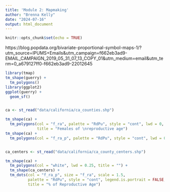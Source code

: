 ```yaml
---
title: 'Module 2: Mapmaking'
author: "Brenna Kelly"
date: "2024-07-16"
output: html_document
---
```


```r
knitr::opts_chunk$set(echo = TRUE)
```


https://blog.popdata.org/bivariate-proportional-symbol-maps-1/?utm_source=IPUMS+Emails&utm_campaign=f662eb3ad9-EMAIL_CAMPAIGN_2019_05_31_07_13_COPY_01&utm_medium=email&utm_term=0_a679127ff0-f662eb3ad9-22012645


```r

library(tmap)
tm_shape(guerry) +
  tm_polygons()
library(ggplot2)
ggplot(guerry) +
  geom_sf()

```


```r

```


```r

ca <- st_read("data/california/ca_counties.shp")

tm_shape(ca) +
  tm_polygons(col = "f_ra", palette = "RdPu", style = "cont", lwd = 0,
              title = "Females of \nreproductive age")
tm_shape(ca) +
  tm_polygons(col = "f_ra_p", palette = "RdPu", style = "cont", lwd = 0)


ca_centers <- st_read("data/california/ca_county_centers.shp")

tm_shape(ca) +
  tm_polygons(col = "white", lwd = 0.25, title = "") +
  tm_shape(ca_centers) +
  tm_dots(col = "f_ra_p", size = "f_ra", scale = 1.5, 
          palette = "RdPu", style = "cont", legend.is.portrait = FALSE,
          title = "% of Reproductive Age")

```




```r

```



